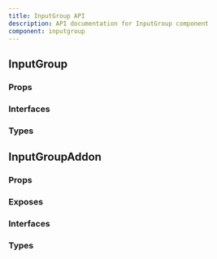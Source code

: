 ```yaml
---
title: InputGroup API
description: API documentation for InputGroup component
component: inputgroup
---
```


## InputGroup

### Props

<DocTable name="InputGroup" category="api" type="props" />

### Interfaces

<DocTable name="InputGroup" category="api" type="interfaces" />

### Types

<DocTable name="InputGroup" category="api" type="types" />

## InputGroupAddon

### Props

<DocTable name="InputGroupAddon" category="api" type="props" />

### Exposes

<DocTable name="InputGroupAddon" category="api" type="exposes" />

### Interfaces

<DocTable name="InputGroupAddon" category="api" type="interfaces" />

### Types

<DocTable name="InputGroupAddon" category="api" type="types" />
